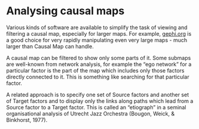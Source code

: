 # Analysing causal maps{#xanalysis}

Various kinds of software are available to simplify the task of viewing and filtering a causal map, especially for larger maps. For example, [gephi.org](http://gephi.org) is a good choice for very rapidly manipulating even very large maps - much larger than Causal Map can handle.

A causal map can be filtered to show only some parts of it. Some submaps are well-known from network analysis, for example the “ego network” for a particular factor is the part of the map which includes only those factors directly connected to it. This is something like searching for that particular factor.

A related approach is to specify one set of Source factors and another set of Target factors and to display only the links along paths which lead from a Source factor to a Target factor. This is called an “etiograph” in a seminal organisational analysis of Utrecht Jazz Orchestra (Bougon, Weick, & Binkhorst, 1977).

